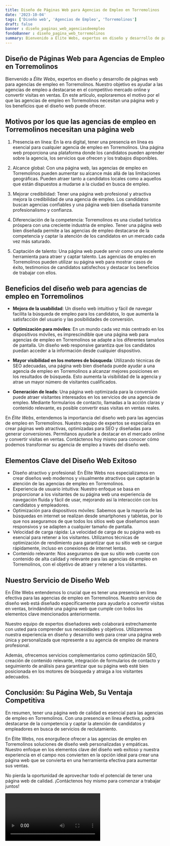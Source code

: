```yaml
---
title: Diseño de Páginas Web para Agencias de Empleo en Torremolinos
date: '2023-10-04'
tags: ['Diseño web', 'Agencias de Empleo', 'Torremolinos']
draft: false
banner : diseño_paginas_web_agenciasdeempleo
fondoBanner : diseño_pagina_web_torremolinos
summary: Bienvenido a Élite Webs, expertos en diseño y desarrollo de páginas web para agencias de empleo en Torremolinos. Nuestro objetivo es ayudar a las agencias de empleo a destacarse en el competitivo mercado online y convertir visitas en ventas. En este artículo, exploraremos el motivo por el que las agencias de empleo en Torremolinos necesitan una página web y los beneficios que el diseño web puede ofrecer.
---
```


## Diseño de Páginas Web para Agencias de Empleo en Torremolinos

Bienvenido a *Élite Webs*, expertos en diseño y desarrollo de páginas web para agencias de empleo en Torremolinos. Nuestro objetivo es ayudar a las agencias de empleo a destacarse en el competitivo mercado online y convertir visitas en ventas. En este artículo, exploraremos el motivo por el que las agencias de empleo en Torremolinos necesitan una página web y los beneficios que el diseño web puede ofrecer.

## Motivos por los que las agencias de empleo en Torremolinos necesitan una página web

1. Presencia en línea: En la era digital, tener una presencia en línea es esencial para cualquier agencia de empleo en Torremolinos. Una página web proporciona una plataforma donde los candidatos pueden aprender sobre la agencia, los servicios que ofrecen y los trabajos disponibles.

2. Alcance global: Con una página web, las agencias de empleo en Torremolinos pueden aumentar su alcance más allá de las limitaciones geográficas. Pueden atraer tanto a candidatos locales como a aquellos que están dispuestos a mudarse a la ciudad en busca de empleo.

3. Mejorar credibilidad: Tener una página web profesional y atractiva mejora la credibilidad de una agencia de empleo. Los candidatos buscan agencias confiables y una página web bien diseñada transmite profesionalismo y confianza.

4. Diferenciación de la competencia: Torremolinos es una ciudad turística próspera con una creciente industria de empleo. Tener una página web bien diseñada permite a las agencias de empleo destacarse de la competencia y captar la atención de los candidatos en un mercado cada vez más saturado.

5. Captación de talento: Una página web puede servir como una excelente herramienta para atraer y captar talento. Las agencias de empleo en Torremolinos pueden utilizar su página web para mostrar casos de éxito, testimonios de candidatos satisfechos y destacar los beneficios de trabajar con ellos.

## Beneficios del diseño web para agencias de empleo en Torremolinos

- **Mejora de la usabilidad**: Un diseño web intuitivo y fácil de navegar facilita la búsqueda de empleo para los candidatos, lo que aumenta la satisfacción del usuario y las posibilidades de conversión.

- **Optimización para móviles**: En un mundo cada vez más centrado en los dispositivos móviles, es imprescindible que una página web para agencias de empleo en Torremolinos se adapte a los diferentes tamaños de pantalla. Un diseño web responsive garantiza que los candidatos puedan acceder a la información desde cualquier dispositivo.

- **Mayor visibilidad en los motores de búsqueda**: Utilizando técnicas de SEO adecuadas, una página web bien diseñada puede ayudar a una agencia de empleo en Torremolinos a alcanzar mejores posiciones en los resultados de búsqueda. Esto aumenta la visibilidad de la agencia y atrae un mayor número de visitantes cualificados.

- **Generación de leads**: Una página web optimizada para la conversión puede atraer visitantes interesados en los servicios de una agencia de empleo. Mediante formularios de contacto, llamadas a la acción claras y contenido relevante, es posible convertir esas visitas en ventas reales.

En *Élite Webs*, entendemos la importancia del diseño web para las agencias de empleo en Torremolinos. Nuestro equipo de expertos se especializa en crear páginas web atractivas, optimizadas para SEO y diseñadas para generar conversiones. Permítanos ayudarle a destacar en el mercado online y convertir visitas en ventas. Contáctenos hoy mismo para conocer cómo podemos transformar su agencia de empleo a través del diseño web.

<GifSeo />

<Cta />

## Elementos Clave del Diseño Web Exitoso

- Diseño atractivo y profesional: En Élite Webs nos especializamos en crear diseños web modernos y visualmente atractivos que captarán la atención de las agencias de empleo en Torremolinos. 
- Experiencia de usuario intuitiva: Nuestro enfoque se basa en proporcionar a los visitantes de su página web una experiencia de navegación fluida y fácil de usar, mejorando así la interacción con los candidatos y empleadores.
- Optimización para dispositivos móviles: Sabemos que la mayoría de las búsquedas en internet se realizan desde smartphones y tabletas, por lo que nos aseguramos de que todos los sitios web que diseñamos sean responsivos y se adapten a cualquier tamaño de pantalla.
- Velocidad de carga rápida: La velocidad de carga de su página web es esencial para retener a los visitantes. Utilizamos técnicas de optimización de rendimiento para garantizar que su sitio web se cargue rápidamente, incluso en conexiones de internet lentas.
- Contenido relevante: Nos aseguramos de que su sitio web cuente con contenido de alta calidad y relevante para las agencias de empleo en Torremolinos, con el objetivo de atraer y retener a los visitantes.

## Nuestro Servicio de Diseño Web

En Élite Webs entendemos lo crucial que es tener una presencia en línea efectiva para las agencias de empleo en Torremolinos. Nuestro servicio de diseño web está diseñado específicamente para ayudarlo a convertir visitas en ventas, brindándole una página web que cumple con todos los elementos clave mencionados anteriormente.

Nuestro equipo de expertos diseñadores web colaborará estrechamente con usted para comprender sus necesidades y objetivos. Utilizaremos nuestra experiencia en diseño y desarrollo web para crear una página web única y personalizada que represente a su agencia de empleo de manera profesional.

Además, ofrecemos servicios complementarios como optimización SEO, creación de contenido relevante, integración de formularios de contacto y seguimiento de análisis para garantizar que su página web esté bien posicionada en los motores de búsqueda y atraiga a los visitantes adecuados.

## Conclusión: Su Página Web, Su Ventaja Competitiva

En resumen, tener una página web de calidad es esencial para las agencias de empleo en Torremolinos. Con una presencia en línea efectiva, podrá destacarse de la competencia y captar la atención de candidatos y empleadores en busca de servicios de reclutamiento.

En Élite Webs, nos enorgullece ofrecer a las agencias de empleo en Torremolinos soluciones de diseño web personalizadas y empáticas. Nuestro enfoque en los elementos clave del diseño web exitoso y nuestra experiencia en el campo nos convierten en la opción ideal para crear una página web que se convierta en una herramienta efectiva para aumentar sus ventas.

No pierda la oportunidad de aprovechar todo el potencial de tener una página web de calidad. ¡Contáctenos hoy mismo para comenzar a trabajar juntos!

<Video />

<CtaBot job='Agencias de Empleo' city='Torremolinos'/>

<Gmaps query='Torremolinos+españa+maps' />